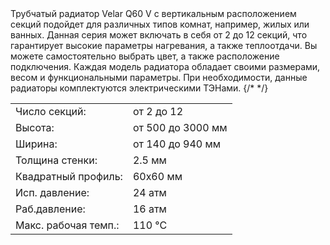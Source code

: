 <span class="leading-6">
  Трубчатый радиатор Velar Q60 V с вертикальным расположением секций подойдет
  для различных типов комнат, например, жилых или ванных. Данная серия может
  включать в себя от 2 до 12 секций, что гарантирует высокие параметры
  нагревания, а также теплоотдачи. Вы можете самостоятельно выбрать цвет, а
  также расположение подключения. Каждая модель радиатора обладает своими
  размерами, весом и функциональными параметры. При необходимости, данные
  радиаторы комплектуются электрическими ТЭНами.
</span>

<table class="text-xs w-full">
  <tr class="hover:bg-neutral-100">
    <td class="py-1 px-1">Число секций:</td>
    <td class="py-1">от 2 до 12</td>
  </tr>
  <tr class="hover:bg-neutral-100">
    <td class="py-1 px-1">Высота:</td>
    <td class="py-1">от 500 до 3000 мм</td>
  </tr>
  <tr class="hover:bg-neutral-100">
    <td class="py-1 px-1">Ширина:</td>
    <td class="py-1">от 140 до 940 мм</td>
  </tr>
  {/* <tr class="hover:bg-neutral-100">
    <td class="py-1 px-1">Толщина стенки:</td>
    <td class="py-1">2.5 мм</td>
  </tr> */}
  <tr class="hover:bg-neutral-100">
    <td class="py-1 px-1">Квадратный профиль:</td>
    <td class="py-1">60х60 мм</td>
  </tr>
  <tr class="hover:bg-neutral-100">
    <td class="py-1 px-1">Исп. давление:</td>
    <td class="py-1">24 атм</td>
  </tr>
  <tr class="hover:bg-neutral-100">
    <td class="py-1 px-1">Раб.давление:</td>
    <td class="py-1">16 атм</td>
  </tr>
  <tr class="hover:bg-neutral-100">
    <td class="py-1 px-1">Макс. рабочая темп.:</td>
    <td class="py-1">110 °C</td>
  </tr>
</table>
